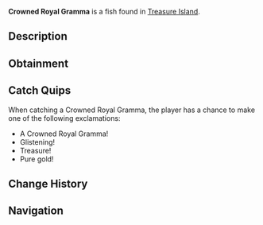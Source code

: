 {{FishInfobox
|image          = Crowned Royal Gramma.png
|rarity         = Common
|sea            = Second Sea
|location       = [[Treasure Island]]
|sublocation    = 
|sources        = Fishing Rod
|radar_location = 
|xp             = 1120
|weather        = 
|time           = 
|season         = 
|bait           = Worm
|base_weight    = 30
|base_value     = 1300
|weight_range   = 21
|base_chance    = 90
|base_resil     = 100
}}
'''Crowned Royal Gramma''' is a {{Rarity|Common}} fish found in [[Treasure Island]].

== Description ==
{{Description|A regal gleam from a lost kingdom.|Bestiary Entry}}

== Obtainment ==
{{Description|Hidden where treasure resides.|Bestiary Hint}}
{{Fish Availability|
Treasure Island
|top_rods      = 
Free Spirit Rod\99736.74\74275.44;
Azure Of Lagoon\98290.5\94438.65;
Fang of the Eclipse\88236.86\85222.34;
Blazebringer Rod\88064.73\88090.67;
Wildflower Rod\87909.71\83677.84;
Resourceful Rod\71819.47\71949.06;
Frog Rod\86657.97\86195.21;
Fortune Rod\71026.65\68775.62;
Lobster Rod\87683.26\87645.64;
Firefly Rod\87432.67\85450.86;
Lucky Rod\71076.04\66689.52;
Plastic Rod\58402.5\57547.43;
Verdant Shear Rod\87564.48\83349.22;
Trident Rod\85347.73\78668.15;
Astralhook Rod\83044.61\0;
No-Life Rod\76218.69\71506.43;
Seraphic Rod\73796.37\66937.51;
Ethereal Prism Rod\73639.95\69201.47;
Challenger's Rod\71836.21\67136.49;
Depthseeker Rod\71654.13\69119.88;
Avalanche Rod\71331.37\68905.57;
Rod Of The Forgotten Fang\71186.05\64775.28;
Volcanic Rod\70897.13\67259.73;
Rod Of The Depths\70707.78\65027.6;
Zeus Rod\70668.23\67042.57;
Rod Of The Exalted One\70546.72\63390.57;
Steady Rod\58149.89\58512.23
|recommended   = Free Spirit Rod
}}

== Catch Quips ==
When catching a Crowned Royal Gramma, the player has a chance to make one of the following exclamations:
* A Crowned Royal Gramma!
* Glistening!
* Treasure!
* Pure gold!

== Change History ==
{{Change History|{{subst:Current Version}}}}

== Navigation ==
{{Fish Navbox|Treasure Island}}
